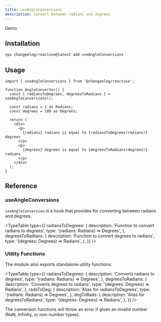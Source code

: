 ```yaml
---
title: useAngleConversions
description: Convert between radians and degrees
---
```


Demo

## Installation

```bash
npx changeelog/reactuse@latest add useAngleConversions
```

## Usage

```tsx
import { useAngleConversions } from '@changeelog/reactuse';

function AngleConverter() {
  const { radiansToDegrees, degreesToRadians } = useAngleConversions();

  const radians = 1 as Radians;
  const degrees = 180 as Degrees;

  return (
    <div>
      <p>
        {radians} radians is equal to {radiansToDegrees(radians)} degrees
      </p>
      <p>
        {degrees} degrees is equal to {degreesToRadians(degrees)} radians
      </p>
    </div>
  );
}
```

## Reference

### useAngleConversions

`useAngleConversion` is a hook that provides for converting between radians and degrees.

<TypeTable
  type={{
    radiansToDegrees: {
      description: 'Function to convert radians to degrees',
      type: '(radians: Radians) => Degrees',
    },
    degreesToRadians: {
      description: 'Function to convert degrees to radians',
      type: '(degrees: Degrees) => Radians',
    },
  }}
/>

### Utility Functions

The module also exports standalone utility functions:

<TypeTable
  type={{
    radiansToDegrees: {
      description: 'Converts radians to degrees',
      type: '(radians: Radians) => Degrees',
    },
    degreesToRadians: {
      description: 'Converts degrees to radians',
      type: '(degrees: Degrees) => Radians',
    },
    radsToDeg: {
      description: 'Alias for radiansToDegrees',
      type: '(radians: Radians) => Degrees',
    },
    degToRads: {
      description: 'Alias for degreesToRadians',
      type: '(degrees: Degrees) => Radians',
    },
  }}
/>

<Callout title="Note">
  The conversion functions will throw an error if given an invalid number (NaN,
  Infinity, or non-number types).
</Callout>

